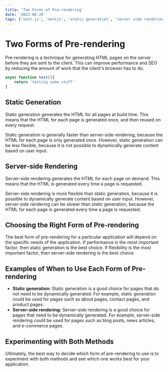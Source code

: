 ```yaml
---
title: 'Two Forms of Pre-rendering'
date: '2023-08-26'
tags: ['next.js', 'nextjs', 'static generation', 'server side rendering']
---
```

# Two Forms of Pre-rendering

Pre-rendering is a technique for generating HTML pages on the server before they are sent to the client. This can improve performance and SEO by reducing the amount of work that the client's browser has to do.

```js
async function test(){
    return 'testing some stuff'
}

```


<CustomImage src="https://raw.githubusercontent.com/ChadBowler/git-blog-posts/main/images/cool_ww_sm_1.png" alt="ChatGPT provides the benefits of Static-Site Generation"/>

## Static Generation

Static generation generates the HTML for all pages at build time. This means that the HTML for each page is generated once, and then reused on every request.

Static generation is generally faster than server-side rendering, because the HTML for each page is only generated once. However, static generation can be less flexible, because it is not possible to dynamically generate content based on user input.

## Server-side Rendering

Server-side rendering generates the HTML for each page on demand. This means that the HTML is generated every time a page is requested.

Server-side rendering is more flexible than static generation, because it is possible to dynamically generate content based on user input. However, server-side rendering can be slower than static generation, because the HTML for each page is generated every time a page is requested.

## Choosing the Right Form of Pre-rendering

The best form of pre-rendering for a particular application will depend on the specific needs of the application. If performance is the most important factor, then static generation is the best choice. If flexibility is the most important factor, then server-side rendering is the best choice.

## Examples of When to Use Each Form of Pre-rendering

* **Static generation:** Static generation is a good choice for pages that do not need to be dynamically generated. For example, static generation could be used for pages such as about pages, contact pages, and product pages.
* **Server-side rendering:** Server-side rendering is a good choice for pages that need to be dynamically generated. For example, server-side rendering could be used for pages such as blog posts, news articles, and e-commerce pages.

## Experimenting with Both Methods

Ultimately, the best way to decide which form of pre-rendering to use is to experiment with both methods and see which one works best for your application.
